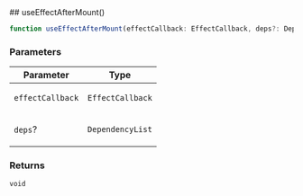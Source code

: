 
[//]: # (Do not edit directly)
[//]: # (Generated by the Cocokits TypeDoc custom theme on Tue Feb 11 2025)



<Meta title='Utils/Use-effect-after-mount'/>
<MdxPage breadcrumb='Utils' title='Use-effect-after-mount' tocItems={tocItems} hideThemeSwitcher={true}>
<div>
</div><div id="selection_useeffectaftermount">
## useEffectAfterMount()

```ts
function useEffectAfterMount(effectCallback: EffectCallback, deps?: DependencyList): void
```

### Parameters

<table class="arg-type-table arg-type-table--full-width">
<thead>
<tr>
<th>Parameter</th>
<th>Type</th>
</tr>
</thead>
<tbody>
<tr>
<td>

`effectCallback`

</td>
<td>

`EffectCallback`

</td>
</tr>
<tr>
<td>

`deps`?

</td>
<td>

`DependencyList`

</td>
</tr>
</tbody>
</table>

### Returns

`void`

</div>
</MdxPage>

